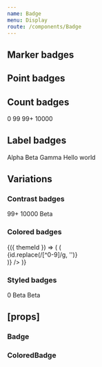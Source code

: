 ```yaml
---
name: Badge
menu: Display
route: /components/Badge
---
```



<PageTitle title="Badge" src="components/Badge" />

## Marker badges

<Playground>
  <ThemeWrapper>
    <div style={{position: 'relative', width: '20px', height: '20px', backgroundColor: themes.light['color-BG40']}}>
      <Badge position="top-left" shape="marker" color="primary" />
      <Badge position="top-right" shape="marker" color="success" />
      <Badge position="bottom-left" shape="marker" color="warning" />
      <Badge position="bottom-right" shape="marker" color="danger" />
    </div>
  </ThemeWrapper>
</Playground>

## Point badges

<Playground>
  <ThemeWrapper>
    <div style={{position: 'relative', width: '20px', height: '20px', backgroundColor: themes.light['color-BG40']}}>
      <Badge position="top-left" shape="point" color="primary" />
      <Badge position="top-right" shape="point" color="success" />
      <Badge position="bottom-left" shape="point" color="warning" />
      <Badge position="bottom-right" shape="point" color="danger" />
    </div>
  </ThemeWrapper>
</Playground>

## Count badges

<Playground>
  <ThemeWrapper>
    <div style={{position: 'relative', width: '40px', height: '40px', backgroundColor: themes.light['color-BG40']}}>
      <Badge position="top-left" shape="count" color="primary">0</Badge>
      <Badge position="top-right" shape="count" color="success">99</Badge>
      <Badge position="bottom-left" shape="count" color="warning">99+</Badge>
      <Badge position="bottom-right" shape="count" color="danger">10000</Badge>
    </div>
  </ThemeWrapper>
</Playground>

## Label badges

<Playground>
  <ThemeWrapper>
    <div style={{position: 'relative', width: '100px', height: '40px', backgroundColor: themes.light['color-BG40']}}>
      <Badge position="top-left" shape="label" color="primary">Alpha</Badge>
      <Badge position="top-right" shape="label" color="success">Beta</Badge>
      <Badge position="bottom-left" shape="label" color="warning">Gamma</Badge>
      <Badge position="bottom-right" shape="label" color="danger">Hello world</Badge>
    </div>
  </ThemeWrapper>
</Playground>

## Variations

### Contrast badges

<Playground>
  <ThemeWrapper contrast>
    <div style={{position: 'relative', width: '40px', height: '40px', backgroundColor: themes.light['contrast-quieter-color']}}>
      <Badge contrast position="top-left" shape="marker" />
      <Badge contrast position="top-right" shape="count">99+</Badge>
      <Badge contrast position="bottom-left" shape="count">10000</Badge>
      <Badge contrast position="bottom-right" shape="label">Beta</Badge>
    </div>
  </ThemeWrapper>
</Playground>

### Colored badges

<Playground>
  <ThemeWrapper withThemeId>
    {({ themeId }) => (
      <Flex>
        <ColorLooper themeId={themeId} render={({id}) => (
          <Rhythm m={4} key={`P${id}`}>
            <div style={{position: 'relative', width: 0, height: '40px'}}>
              <ColoredBadge themeId={themeId} position="bottom-right" shape="marker" colorId={id} />
              <ColoredBadge themeId={themeId} position="top-right" shape="count" colorId={id}>{id.replace(/[^0-9]/g, '')}</ColoredBadge>
            </div>
          </Rhythm>
        )} />
      </Flex>
    )}
  </ThemeWrapper>
</Playground>

### Styled badges

<Playground>
  <ThemeWrapper>
    <div style={{position: 'relative', width: '80px', height: '40px'}}>
      <StyledBadge position="top-left" shape="marker" backgroundColor="#556270" textColor="#fff" />
      <StyledBadge position="top-right" shape="count" backgroundColor="#556270" textColor="#fff">0</StyledBadge>
      <StyledBadge position="bottom-left" shape="label" backgroundColor="#556270" textColor="#fff">Beta</StyledBadge>
      <StyledBadge position="bottom-right" shape="label" backgroundColor="#556270" textColor="#fff" style={{fontSize: '16px'}}>Beta</StyledBadge>
    </div>
  </ThemeWrapper>
</Playground>

## \[props\]

### Badge

<Props of={Badge} />

### ColoredBadge

<Props of={ColoredBadge} />
